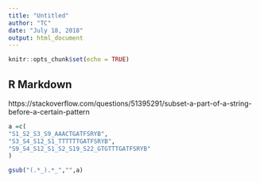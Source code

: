 ```yaml
---
title: "Untitled"
author: "TC"
date: "July 18, 2018"
output: html_document
---
```


```r
knitr::opts_chunk$set(echo = TRUE)
```

## R Markdown

https://stackoverflow.com/questions/51395291/subset-a-part-of-a-string-before-a-certain-pattern

```r
a =c(
"S1_S2_S3_S9_AAACTGATFSRYB",
"S3_S4_S12_S1_TTTTTTGATFSRYB",
"S9_S4_S12_S1_S2_S19_S22_GTGTTTGATFSRYB"
)

gsub("(.*_).*_","",a)


```

